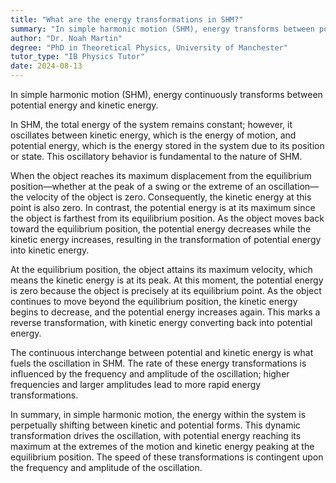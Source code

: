 ```yaml
---
title: "What are the energy transformations in SHM?"
summary: "In simple harmonic motion (SHM), energy transforms between potential and kinetic energy."
author: "Dr. Noah Martin"
degree: "PhD in Theoretical Physics, University of Manchester"
tutor_type: "IB Physics Tutor"
date: 2024-08-13
---
```


In simple harmonic motion (SHM), energy continuously transforms between potential energy and kinetic energy.

In SHM, the total energy of the system remains constant; however, it oscillates between kinetic energy, which is the energy of motion, and potential energy, which is the energy stored in the system due to its position or state. This oscillatory behavior is fundamental to the nature of SHM.

When the object reaches its maximum displacement from the equilibrium position—whether at the peak of a swing or the extreme of an oscillation—the velocity of the object is zero. Consequently, the kinetic energy at this point is also zero. In contrast, the potential energy is at its maximum since the object is farthest from its equilibrium position. As the object moves back toward the equilibrium position, the potential energy decreases while the kinetic energy increases, resulting in the transformation of potential energy into kinetic energy.

At the equilibrium position, the object attains its maximum velocity, which means the kinetic energy is at its peak. At this moment, the potential energy is zero because the object is precisely at its equilibrium point. As the object continues to move beyond the equilibrium position, the kinetic energy begins to decrease, and the potential energy increases again. This marks a reverse transformation, with kinetic energy converting back into potential energy.

The continuous interchange between potential and kinetic energy is what fuels the oscillation in SHM. The rate of these energy transformations is influenced by the frequency and amplitude of the oscillation; higher frequencies and larger amplitudes lead to more rapid energy transformations.

In summary, in simple harmonic motion, the energy within the system is perpetually shifting between kinetic and potential forms. This dynamic transformation drives the oscillation, with potential energy reaching its maximum at the extremes of the motion and kinetic energy peaking at the equilibrium position. The speed of these transformations is contingent upon the frequency and amplitude of the oscillation.
    